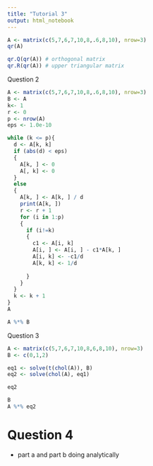 ```yaml
---
title: "Tutorial 3"
output: html_notebook
---
```

```r
A <- matrix(c(5,7,6,7,10,8,.6,8,10), nrow=3)
qr(A)

qr.Q(qr(A)) # orthogonal matrix
qr.R(qr(A)) # upper triangular matrix
```

Question 2
```r
A <- matrix(c(5,7,6,7,10,8,.6,8,10), nrow=3)
B <- A
k<- 1
r <- 0
p <- nrow(A)
eps <- 1.0e-10

while (k <= p){
  d <- A[k, k]
  if (abs(d) < eps)
  {
    A[k, ] <- 0
    A[, k] <- 0
  }
  else
  {
    A[k, ] <- A[k, ] / d
    print(A[k, ])
    r <- r + 1
    for (i in 1:p)
    {
      if (i!=k)
      {
        c1 <- A[i, k]
        A[i, ] <- A[i, ] - c1*A[k, ]
        A[i, k] <- -c1/d
        A[k, k] <- 1/d
        
      }
    }
  }
  k <- k + 1
}
A

A %*% B
```
Question 3
```r
A <- matrix(c(5,7,6,7,10,8,6,8,10), nrow=3)
B <- c(0,1,2)

eq1 <- solve(t(chol(A)), B)
eq2 <- solve(chol(A), eq1)

eq2

B
A %*% eq2
```
# Question 4
- part a and part b doing analytically
```r

```

